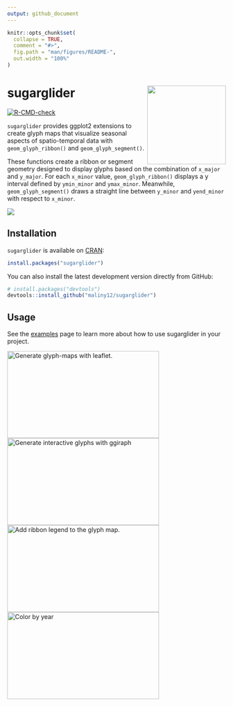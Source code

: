 ```yaml
---
output: github_document
---
```


<!-- README.md is generated from README.Rmd. Please edit that file -->

```r
knitr::opts_chunk$set(
  collapse = TRUE,
  comment = "#>",
  fig.path = "man/figures/README-",
  out.width = "100%"
)
```

# sugarglider  <img src="man/figures/sugarglider.svg" width="181px" align="right" />

<!-- badges: start -->

[![R-CMD-check](https://github.com/maliny12/sugarglider/actions/workflows/R-CMD-check.yaml/badge.svg)](https://github.com/maliny12/sugarglider/actions/workflows/R-CMD-check.yaml)

<!-- badges: end -->

`sugarglider` provides ggplot2 extensions to create glyph maps that visualize seasonal aspects of spatio-temporal data with `geom_glyph_ribbon()` and `geom_glyph_segment()`.

These functions create a ribbon or segment geometry designed to display glyphs based on the combination of `x_major` and `y_major`. For each `x_minor` value, `geom_glyph_ribbon()` displays a y interval defined by `ymin_minor` and `ymax_minor`. Meanwhile, `geom_glyph_segment()` draws a straight line between `y_minor` and `yend_minor` with respect to `x_minor`.

![](man/figures/ribbon-segment-plot.jpeg)

## Installation

`sugarglider` is available on [CRAN](https://cran.r-project.org/web/packages/sugarglider/index.html):
``` r
install.packages("sugarglider")
```

You can also install the latest development version directly from GitHub:
``` r
# install.packages("devtools")
devtools::install_github("maliny12/sugarglider")
```

## Usage

See the [examples](https://maliny12.github.io/sugarglider/articles/Examples.html) page to learn more about how to use sugarglider in your project.


<a href="https://maliny12.github.io/sugarglider/articles/sugarglider.html#create-glyph-maps-with-leaflet"><img width="350" height = "200" src="https://raw.githubusercontent.com/maliny12/sugarglider/main/man/figures/leaflet-screenshot.jpg" alt="Generate glyph-maps with leaflet."></img></a>
<a href="https://maliny12.github.io/sugarglider/articles/sugarglider.html#create-interative-glyph-maps-with-ggiraph"><img width="350" height = "200" src="https://raw.githubusercontent.com/maliny12/sugarglider/main/man/figures/segment-girafe.jpeg" alt="Generate interactive glyphs with ggiraph"></img></a>
<a href="https://maliny12.github.io/sugarglider/articles/Examples.html#integrating-glyph-legends"><img width="350" height = "200" src="https://raw.githubusercontent.com/maliny12/sugarglider/main/man/figures/legend_plot.jpeg" alt="Add ribbon legend to the glyph map."></img></a>
<a href="https://maliny12.github.io/sugarglider/articles/Examples.html#highlighting-temperature-changes-with-color-coded-glyph"><img width="350" height = "200" src="https://raw.githubusercontent.com/maliny12/sugarglider/main/man/figures/color-glyph.jpeg" alt="Color by year"></img></a>


